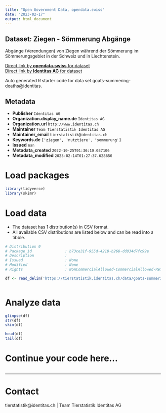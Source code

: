 ```yaml
---
title: "Open Government Data, opendata.swiss"
date: "2023-02-17"
output: html_document
---
```


## Dataset: Ziegen - Sömmerung Abgänge

Abgänge (Verendungen) von Ziegen während der Sömmerung im Sömmerungsgebiet in der Schweiz und in Liechtenstein.

[Direct link by **opendata.swiss** for dataset](https://opendata.swiss/de/dataset/ziegen-sommerung-abgange)<br>
[Direct link by **Identitas AG** for dataset](https://tierstatistik.identitas.ch/)

Auto generated R starter code for data set goats-summering-deaths@identitas.

## Metadata

- **Publisher** `Identitas AG`
- **Organization.display_name.de** `Identitas AG`
- **Organization.url** `http://www.identitas.ch`
- **Maintainer** `Team Tierstatistik Identitas AG`
- **Maintainer_email** `tierstatistik@identitas.ch`
- **Keywords.de** `['ziegen', 'nutztiere', 'sommerung']`
- **Issued** `nan`
- **Metadata_created** `2022-10-25T01:36:10.037106`
- **Metadata_modified** `2023-02-14T01:27:37.628650`


# Load packages

```r

library(tidyverse)
library(skimr)

```

# Load data

-   The dataset has 1 distribution(s) in CSV format.
-   All available CSV distributions are listed below and can be read into a tibble.

```r

# Distribution 0
# Package_id               : b73ce31f-955d-4218-b268-dd034d7fc99e
# Description              : 
# Issued                   : None
# Modified                 : None
# Rights                   : NonCommercialAllowed-CommercialAllowed-ReferenceRequired

df <- read_delim('https://tierstatistik.identitas.ch/data/goats-summering-deaths.csv')



```

# Analyze data

```r

glimpse(df)
str(df)
skim(df)

head(df)
tail(df)

```

# Continue your code here...

```r

```

------------------------------------------------------------------------

# Contact

tierstatistik@identitas.ch | Team Tierstatistik Identitas AG
